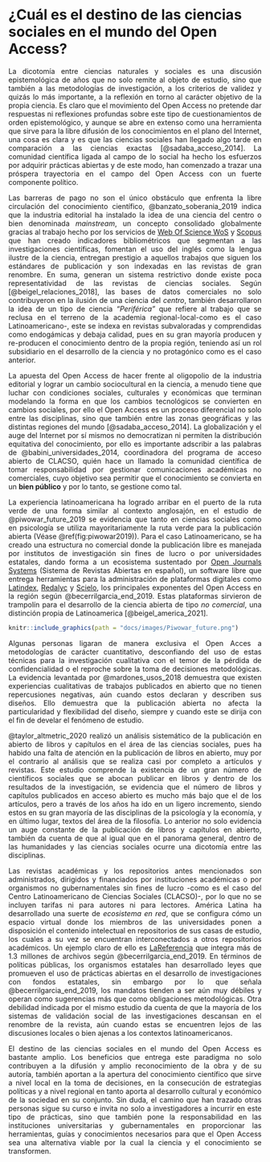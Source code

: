 # ¿Cuál es el destino de las ciencias sociales en el mundo del Open Access?

<div style="text-align: justify">La dicotomía entre ciencias naturales y sociales es una discusión epistemológica de años que no solo remite al objeto de estudio, sino que también a las metodologías de investigación, a los criterios de validez y quizás lo más importante, a la reflexión en torno al carácter objetivo de la propia ciencia. Es claro que el movimiento del Open Access no pretende dar respuestas ni reflexiones profundas sobre este tipo de cuestionamientos de orden epistemológico, y aunque se abre en extenso como una herramienta que sirve para la libre difusión de los conocimientos en el plano del Internet, una cosa es clara y es que las ciencias sociales han llegado algo tarde en comparación a las ciencias exactas [@sadaba_acceso_2014]. La comunidad científica ligada al campo de lo social ha hecho los esfuerzos por adquirir prácticas abiertas y de este modo, han comenzado a trazar una próspera trayectoria en el campo del Open Access con un fuerte componente político.

Las barreras de pago no son el único obstáculo que enfrenta la libre circulación del conocimiento científico, @banzato_soberania_2019 indica que la industria editorial ha instalado la idea de una ciencia del centro o bien denominada *mainstream*, un concepto consolidado globalmente gracias al trabajo hecho por los servicios de [Web Of Science WoS](https://clarivate.com/webofsciencegroup/release-notes/wos/new-wos-admin-faq/){target="_blank"} y [Scopus](https://www.elsevier.com/solutions/scopus?dgcid=RN_AGCM_Sourced_300005030){target="_blank"} que han creado indicadores bibliométricos que segmentan a las investigaciones científicas, fomentan el uso del inglés como la lengua ilustre de la ciencia, entregan prestigio a aquellos trabajos que siguen los estándares de publicación y son indexadas en las revistas de gran renombre. En suma, generan un sistema restrictivo donde existe poca representatividad de las revistas de ciencias sociales. Según [@beigel_relaciones_2018], las bases de datos comerciales no solo contribuyeron en la ilusión de una ciencia del *centro*, también desarrollaron la idea de un tipo de ciencia *"Periférica"* que refiere al trabajo que se reclusa en el terreno de la academia regional-local-como es el caso Latinoamericano-, este se indexa en revistas subvaloradas y comprendidas como endogámicas y debaja calidad, pues en su gran mayoría producen y re-producen el conocimiento dentro de la propia región, teniendo así un rol subsidiario en el desarrollo de la ciencia y no protagónico como es el caso anterior.

La apuesta del Open Access de hacer frente al oligopolio de la industria editorial y lograr un cambio sociocultural en la ciencia, a menudo tiene que luchar con condiciones sociales, culturales y económicas que terminan modelando la forma en que los cambios tecnológicos se convierten en cambios sociales, por ello el Open Access es un proceso diferencial no solo entre las disciplinas, sino que también entre las zonas geográficas y las distintas regiones del mundo [@sadaba_acceso_2014]. La globalización y el auge del Internet por sí mismos no democratizan ni permiten la distribución equitativa del conocimiento, por ello es importante adscribir a las palabras de @babini_universidades_2014, coordinadora del programa de acceso abierto de CLACSO, quién hace un llamado la comunidad científica de tomar responsabilidad por gestionar comunicaciones académicas no comerciales, cuyo objetivo sea permitir que el conocimiento se convierta en un **bien público** y por lo tanto, se gestione como tal.

La experiencia latinoamericana ha logrado arribar en el puerto de la ruta verde de una forma similar al contexto anglosajón, en el estudio de @piwowar_future_2019 se evidencia que tanto en ciencias sociales como en psicología se utiliza mayoritariamente la ruta verde para la publicación abierta (Véase  \@ref(fig:piwowar2019)). Para el caso Latinoamericano, se ha creado una estructura no comercial donde la publicación libre es manejada por institutos de investigación sin fines de lucro o por universidades estatales, dando forma a un ecosistema sustentado por [Open Journals Systems](https://openjournalsystems.com/){target="_blank"} (Sistema de Revistas Abiertas en español), un software libre que entrega herramientas para la administración de plataformas digitales como [Latindex](https://www.latindex.org/latindex/inicio){target="_blank"}, [Redalyc](https://www.redalyc.org/){target="_blank"} y [Scielo](https://scielo.org/es/){target="_blank"}, los principales exponentes del Open Access en la región según @becerrilgarcia_end_2019. Estas plataformas sirvieron de trampolín para el desarrollo de la ciencia abierta de tipo *no comercial*, una distinción propia de Latinoamerica [@beigel_america_2021].

```r
knitr::include_graphics(path = "docs/images/Piwowar_future.png")
```

Algunas personas ligaran de manera exclusiva el Open Acces a metodologías de carácter cuantitativo, desconfiando del uso de estas técnicas para la investigación cualitativa con el temor de la pérdida de confidencialidad o el reproche sobre la toma de decisiones metodológicas. La evidencia levantada por @mardones_usos_2018 demuestra que existen experiencias cualitativas de trabajos publicados en abierto que no tienen repercusiones negativas, aún cuando estos declaran y describen sus diseños. Ello demuestra que la publicación abierta no afecta la particularidad y flexibilidad del diseño, siempre y cuando este se dirija con el fin de develar el fenómeno de estudio. 

@taylor_altmetric_2020 realizó un análisis sistemático de la publicación en abierto de libros y capítulos en el área de las ciencias sociales, pues ha habido una falta de atención en la publicación de libros en abierto, muy por el contrario al análisis que se realiza casi por completo a artículos y revistas. Este estudio comprende la existencia de un gran número de científicos sociales que se abocan publicar en libros y dentro de los resultados de la investigación, se evidencia que el número de libros y capítulos publicados en acceso abierto es mucho más bajo que el de los artículos, pero a través de los años ha ido en un ligero incremento, siendo estos en su gran mayoría de las disciplinas de la psicología y la economía, y en último lugar, textos del área de la filosofía. Lo anterior no solo evidencia un auge constante de la publicación de libros y capítulos en abierto, también da cuenta de que al igual que en el panorama general, dentro de las humanidades y las ciencias sociales ocurre una dicotomía entre las disciplinas.

Las revistas académicas y los repositorios antes mencionados son administrados, dirigidos y financiados por instituciones académicas o por organismos no gubernamentales sin fines de lucro -como es el caso del Centro Latinoamericano de Ciencias Sociales (CLACSO)-, por lo que no se incluyen tarifas ni para autores ni para lectores. América Latina ha desarrollado una suerte de *ecosistema en red*, que se configura cómo un espacio virtual donde los miembros de las universidades ponen a disposición el contenido intelectual en repositorios de sus casas de estudio, los cuales a su vez se encuentran interconectados a otros repositorios académicos. Un ejemplo claro de ello es [LaReferencia](https://www.lareferencia.info/es/){target="_blank"} que integra más de 1.3 millones de archivos según @becerrilgarcia_end_2019. En términos de políticas públicas, los organismos estatales han desarrollado leyes que promueven el uso de prácticas abiertas en el desarrollo de investigaciones con fondos estatales, sin embargo por lo que señala @becerrilgarcia_end_2019, los mandatos tienden a ser aún muy débiles y operan como sugerencias más que como obligaciones metodológicas. Otra debilidad indicada por el mismo estudio da cuenta de que la mayoría de los sistemas de validación social de las investigaciones descansan en el renombre de la revista, aún cuando estas se encuentren lejos de las discusiones locales o bien ajenas a los contextos latinoamericanos.

El destino de las ciencias sociales en el mundo del Open Access es bastante amplio. Los beneficios que entrega este paradigma no solo contribuyen a la difusión y amplio reconocimiento de la obra y de su autoría, también aportan a la apertura del conocimiento científico que sirve a nivel local en la toma de decisiones, en la consecución de estrategias políticas y a nivel regional en tanto aporta al desarrollo cultural y económico de la sociedad en su conjunto. Sin duda, el camino que han trazado otras personas sigue su curso e invita no solo a investigadores a incurrir en este tipo de prácticas, sino que también pone la responsabilidad en las instituciones universitarias y gubernamentales en proporcionar las herramientas, guías y conocimientos necesarios para que el Open Access sea una alternativa viable por la cual la ciencia y el conocimiento se transformen.<div/>
